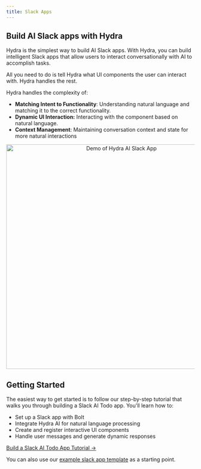 ```yaml
---
title: Slack Apps
---
```


## Build AI Slack apps with Hydra

Hydra is the simplest way to build AI Slack apps. With Hydra, you can build intelligent Slack apps that allow users to interact conversationally with AI to accomplish tasks.

All you need to do is tell Hydra what UI components the user can interact with. Hydra handles the rest.

Hydra handles the complexity of:

- **Matching Intent to Functionality**: Understanding natural language and matching it to the correct functionality.
- **Dynamic UI Interaction:** Interacting with the component based on natural language.
- **Context Management**: Maintaining conversation context and state for more natural interactions

<p align="center">
  <img
    src="/assets/slack-ai-todo-demo.gif"
    alt="Demo of Hydra AI Slack App"
    width="600"
    className="rounded-lg border dark:border-zinc-800"
  />
</p>

## Getting Started

The easiest way to get started is to follow our step-by-step tutorial that walks you through building a Slack AI Todo app. You'll learn how to:

- Set up a Slack app with Bolt
- Integrate Hydra AI for natural language processing
- Create and register interactive UI components
- Handle user messages and generate dynamic responses

[Build a Slack AI Todo App Tutorial →](/docs/slack/tutorials/slack-ai-todo-app/overview)

You can also use our [example slack app template](https://github.com/use-hydra-ai/slack-ai-app-template) as a starting point.
